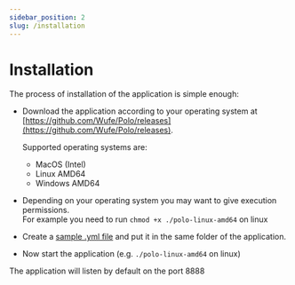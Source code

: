 ```yaml
---
sidebar_position: 2
slug: /installation
---
```


# Installation

The process of installation of the application is simple enough:  

- Download the application according to your operating system at [https://github.com/Wufe/Polo/releases](https://github.com/Wufe/Polo/releases).

    Supported operating systems are:
    - MacOS (Intel)
    - Linux AMD64
    - Windows AMD64

- Depending on your operating system you may want to give execution permissions.  
    For example you need to run `chmod +x ./polo-linux-amd64` on linux

- Create a [sample .yml file](/docs/sample-configuration) and put it in the same folder of the application.  

- Now start the application (e.g. `./polo-linux-amd64` on linux)

The application will listen by default on the port 8888